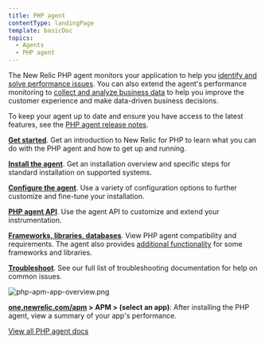 ```yaml
---
title: PHP agent
contentType: landingPage
template: basicDoc
topics:
  - Agents
  - PHP agent
---
```


The New Relic PHP agent monitors your application to help you [identify and solve performance issues](/docs/agents/php-agent/getting-started/introduction-new-relic-php#monitor-performance). You can also extend the agent's performance monitoring to [collect and analyze business data](/docs/agents/php-agent/getting-started/introduction-new-relic-php#business-data) to help you improve the customer experience and make data-driven business decisions.

To keep your agent up to date and ensure you have access to the latest features, see the [PHP agent release notes](/docs/release-notes/agent-release-notes/php-release-notes).

<Icon
  name="terminal"
  size="2em"
/>

**[Get started](/docs/agents/php-agent/getting-started)**. Get an introduction to New Relic for PHP to learn what you can do with the PHP agent and how to get up and running.

<Icon
  name="list"
  size="2em"
/>

**[Install the agent](/docs/agents/php-agent/installation)**. Get an installation overview and specific steps for standard installation on supported systems.

<Icon
  name="settings"
  size="2em"
/>

**[Configure the agent](/docs/agents/php-agent/configuration/php-agent-configuration)**. Use a variety of configuration options to further customize and fine-tune your installation.

<Icon
  name="tool"
  size="2em"
/>

**[PHP agent API](/docs/agents/php-agent/configuration/php-agent-api)**. Use the agent API to customize and extend your instrumentation.

<Icon
  name="database"
  size="2em"
/>

**[Frameworks, libraries, databases](/docs/agents/php-agent/getting-started/php-agent-compatibility-requirements)**. View PHP agent compatibility and requirements. The agent also provides [additional functionality](/docs/agents/php-agent/frameworks-libraries) for some frameworks and libraries.

<Icon
  name="life-buoy"
  size="2em"
/>

**[Troubleshoot](/docs/agents/php-agent/troubleshooting)**. See our full list of troubleshooting documentation for help on common issues.

![php-apm-app-overview.png](https://docs-staging.newrelic.com/sites/default/files/thumbnails/image/php-apm-app-overview_0.png "php-apm-app-overview.png")

**[one.newrelic.com/apm](https://one.newrelic.com/apm) > APM > (select an app)**: After installing the PHP agent, view a summary of your app's performance.

[View all PHP agent docs](/docs/agents/php-agent?toc=true)
